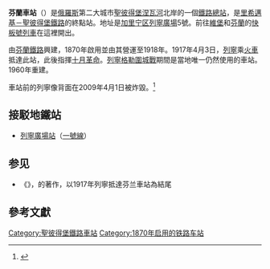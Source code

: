 {{Infobox station
 | name          = 聖彼得堡芬蘭車站<br />{{lang|ru|Финля́ндский вокза́л}}
 | type          = [[File:Bahn_aus_Zusatzzeichen_1024-15.svg|20px]] [[File:Spb_metro_logo.svg|20px]]
 | image         = Finlandsky Rail Terminal.jpg
 | image_caption = 聖彼得堡芬蘭車站主樓
 | address       = [[加里宁区_(圣彼得堡)|加里宁区]]列寧廣場5號
 | borough       = [[聖彼得堡|聖彼得堡]]
 | country       = [[俄羅斯|俄羅斯]]
 | coordinates   = {{coord|59|57|20|N|30|21|24|E|region:RU_type:railwaystation|display=inline,title}} 
 | line          =
 | other         = 聖彼得堡地鐵車站：<br>
[[File:Spb_metro_line1.svg|25px]] [[列寧廣場站|列寧廣場]]
 | structure     = 地面
 | platform      = 5個[[島式月台|島式月台]]
 | depth         =
 | levels        =
 | tracks        = 10條
 | parking       =
 | bicycle       =
 | opened        = 1870年
 | closed        =
 | rebuilt       = 1960年
 | electrified   = 1952年
 | ADA           =
 | code          = 03820
 | owned         =
 | zone          = 0
 | former        =
 | passengers    = 每年1200萬人次
 | pass_year     =
 | pass_percent  =
 | pass_system   =
 | mpassengers   =
 | services      =
 | map_locator   =
}}
'''芬蘭車站'''（{{lang-rus|Финля́ндский вокза́л|Finlyandsky vokzal}}）是[[俄羅斯|俄羅斯]]第二大城市[[聖彼得堡|聖彼得堡]][[涅瓦河|涅瓦河]]北岸的一個[[鐵路|鐵路]][[總站|總站]]，是[[里希邁基－聖彼得堡鐵路|里希邁基－聖彼得堡鐵路]]的終點站。地址是[[加里宁区_(圣彼得堡)|加里宁区]][[列寧廣場|列寧廣場]]5號。前往[[維堡|維堡]]和[[芬蘭|芬蘭]]的[[快板號列車|快板號列車]]在這裡開出。

由[[芬蘭鐵路|芬蘭鐵路]]興建，1870年啟用並由其營運至1918年。1917年4月3日，[[列寧|列寧]]乘[[密封列车|火車]]抵達此站，此後指揮[[十月革命|十月革命]]。[[列寧格勒圍城戰|列寧格勒圍城戰]]期間是當地唯一仍然使用的車站。1960年重建。

車站前的列寧像背面在2009年4月1日被炸毀。<ref name="">{{cite news
|publisher=[[英國廣播公司|英國廣播公司]]
|date=2009年4月1日
|title=Bomb blows hole in Lenin statue
|url=http://news.bbc.co.uk/2/hi/europe/7976883.stm
|accessdate=2009年12月11日
|archive-date=2010年1月5日
|archive-url=https://web.archive.org/web/20100105190443/http://news.bbc.co.uk/2/hi/europe/7976883.stm
|dead-url=no
}}</ref>

== 接駁地鐵站 ==
* [[列寧廣場站|列寧廣場站]]（[[聖彼得堡地鐵1號線|一號線]]）

== 参见 ==
* 《{{le|到芬兰车站：历史写作及行动研究|To the Finland Station}}》，{{le|Edmund Wilson|艾德蒙·威爾森}}的著作，以1917年列寧抵達芬兰車站為結尾

== 參考文獻 ==
<div class="references-small">
<references></references>
</div>

[[Category:聖彼得堡鐵路車站|Category:聖彼得堡鐵路車站]]
[[Category:1870年启用的铁路车站|Category:1870年启用的铁路车站]]